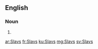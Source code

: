 {{also|slavs|slāvs}}
==English==

===Noun===
{{head|en}}

# {{plural of|Slav}}

[[ar:Slavs]]
[[fr:Slavs]]
[[ku:Slavs]]
[[mg:Slavs]]
[[sv:Slavs]]